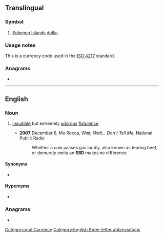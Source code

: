 {{also|sbd|sbd.}}
==Translingual==

===Symbol===
{{head|mul|symbol}}

# [[Solomon Islands]] [[dollar]]

===Usage notes===
This is a currency code used in the [[w:ISO 4217|ISO 4217]] standard.

===Anagrams===
*{{l|mul|BSD}}

[[Category:mul:Currency]]
[[Category:English three-letter abbreviations]]

----

==English==

===Noun===
{{en-noun}}

# {{lb|en|informal}} {{init of|en|[[silent]] but [[deadly]] (fart)|dot=:}} [[inaudible]] but extremely [[odorous]] [[flatulence]]
#* '''2007''' December 8, Mo Rocca, ''Wait, Wait... Don't Tell Me'', National Public Radio
#*: Whether a cow passes gas loudly, also known as tearing beef, or demurely emits an '''SBD''' makes no difference.

====Synonyms====
* {{l|en|feist}}

====Hypernyms====
* {{l|en|fart}}

===Anagrams===
* {{anagrams|en|a=bds|BDS|BDs|BS"D|BSD|DBS|DBs|bds}}